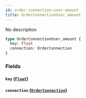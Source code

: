 ```yaml
---
id: order-connection-user-amount
title: OrderConnectionUser_amount
---
```


No description

```graphql
type OrderConnectionUser_amount {
  key: Float
  connection: OrderConnection
}
```

### Fields

#### `key` ([`Float`](/v1/scalars/float))

#### `connection` ([`OrderConnection`](/v1/objects/order-connection))
